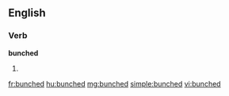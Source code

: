 ==English==

===Verb===
'''bunched'''

# {{past of|[[bunch]]}}

[[fr:bunched]]
[[hu:bunched]]
[[mg:bunched]]
[[simple:bunched]]
[[vi:bunched]]
